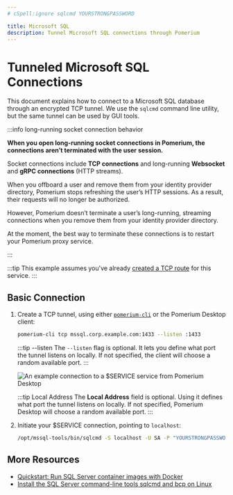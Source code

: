 ```yaml
---
# cSpell:ignore sqlcmd YOURSTRONGPASSWORD

title: Microsoft SQL
description: Tunnel Microsoft SQL connections through Pomerium
---
```



# Tunneled Microsoft SQL Connections

This document explains how to connect to a Microsoft SQL database through an encrypted TCP tunnel. We use the `sqlcmd` command line utility, but the same tunnel can be used by GUI tools.

:::info long-running socket connection behavior

**When you open long-running socket connections in Pomerium, the connections aren’t terminated with the user session.**

Socket connections include **TCP connections** and long-running **Websocket** and  **gRPC connections** (HTTP streams).

When you offboard a user and remove them from your identity provider directory, Pomerium stops refreshing the user’s HTTP sessions. As a result, their requests will no longer be authorized.

However, Pomerium doesn’t terminate a user’s long-running, streaming connections when you remove them from your identity provider directory.

At the moment, the best way to terminate these connections is to restart your Pomerium proxy service.

:::

:::tip
This example assumes you've already [created a TCP route](/docs/capabilities/tcp#configure-routes) for this service.
:::


 ## Basic Connection

 1. Create a TCP tunnel, using either [`pomerium-cli`](/docs/deploy/clients/pomerium-cli) or the Pomerium Desktop client:

    <Tabs>
    <TabItem value="pomerium-cli" label="pomerium-cli">

    ```bash
    pomerium-cli tcp mssql.corp.example.com:1433 --listen :1433
    ```

    :::tip --listen
    The `--listen` flag is optional. It lets you define what port the tunnel listens on locally. If not specified, the client will choose a random available port.
    :::

    </TabItem>
    <TabItem value="Pomerium Desktop" label="Pomerium Desktop">

    ![An example connection to a $SERVICE service from Pomerium Desktop](./img/desktop/example-mssql-connection.png)

    :::tip Local Address
    The **Local Address** field is optional. Using it defines what port the tunnel listens on locally. If not specified, Pomerium Desktop will choose a random available port.
    :::

    </TabItem>
    </Tabs>

1. Initiate your $SERVICE connection, pointing to `localhost`:

    ```bash
    /opt/mssql-tools/bin/sqlcmd -S localhost -U SA -P "YOURSTRONGPASSWORD"
    ```

## More Resources

- [Quickstart: Run SQL Server container images with Docker](https://docs.microsoft.com/en-us/sql/linux/quickstart-install-connect-docker)
- [Install the SQL Server command-line tools sqlcmd and bcp on Linux](https://docs.microsoft.com/en-us/sql/linux/sql-server-linux-setup-tools)
